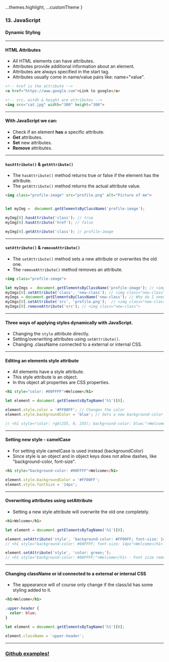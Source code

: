 
  ...themes.highlight,
  ...customTheme
}

### 13. JavaScript
#### Dynamic Styling


---

####  HTML Attributes
* All HTML elements can have attributes.
* Attributes provide additional information about an element.
* Attributes are always specified in the start tag.
* Attributes usually come in name/value pairs like: name="value".

```HTML
<!-- href is the attribute -->
<a href="https://www.google.com">Link to google</a>

<!-- src, witdh & height are attributes -->
<img src="cat.jpg" width="300" height="300">
```



---

####  With JavaScript we can:

* Check if an element **has** a specific attribute.
* **Get** attributes.
* **Set** new attributes.
* **Remove** attributes.



---

####  ```hasAttribute()``` & ```getAttribute()```

* The ```hasAttribute()``` method returns true or false if the element has the attribute.
* The ```getAttribute()``` method returns the actual attribute value.

```HTML
<img class="profile-image" src="profile.png" alt="Picture of me">
```

```JavaScript

let myImg =  document.getElementsByClassName('profile-image');

myImg[0].hasAttribute('class'); // true
myImg[0].hasAttribute('href'); // false

myImg[0].getAttribute('class'); // profile-image
```



---
        

####  ```setAttribute()``` & ```removeAttribute()```
  
* The ```setAttribute()``` method sets a new attribute or overwrites the old one.
* The ```removeAttribute()``` method removes an attribute.

```HTML
<img class="profile-image">
```

```JavaScript
let myImgs =  document.getElementsByClassName('profile-image'); // <img class="profile-image">
myImgs[0].setAttribute('class', 'new-class'); // <img class="new-class">
myImgs = document.getElementsByClassName('new-class'); // Why do I need to get it again?
myImgs[0].setAttribute('src', 'profile.png');  // <img class="new-class" src="profile.png">
myImgs[0].removeAttribute('src'); // <img class="new-class">
```


---

####  Three ways of applying styles dynamically with JavaScript.

* Changing the ```style``` attribute directly.
* Setting/overwriting attributes using ```setAttribute()```.
* Changing .className connected to a external or internal CSS.


---

####  Editing an elements style attribute

* All elements have a style attribute.
* This style attribute is an object.
* In this object all properties are CSS properties.

```HTML
<h1 style="color: #00FFFF">Welcome</h1>
```

```JavaScript
let element = document.getElementsByTagName('h1')[0];

element.style.color = '#FF00FF'; // Changes the color
element.style.backgroundColor = 'blue'; // Sets a new background-color

// <h1 style="color: rgb(255, 0, 255); background-color: blue;">Welcome</h1>
```


---

####  Setting new style - camelCase

* For setting style camelCase is used instead (backgroundColor)
* Since style is an object and in object keys does not allow dashes, like "background-color, font-size".

```HTML
<h1 style="background-color: #00FFFF">Welcome</h1>
```

```JavaScript
element.style.backgroundColor = '#FF00FF';
element.style.fontSize = '14px';
```


---

####  Overwriting attributes using setAttribute

* Setting a new style attribute will overwrite the old one completely.

```HTML
<h1>Welcome</h1>
```

```JavaScript
let element = document.getElementsByTagName('h1')[0];

element.setAttribute('style', 'background-color: #FF00FF; font-size: 14px;');
// <h1 style="background-color: #00FFFF; font-size: 14px">Welcome</h1>

element.setAttribute('style', 'color: green;');
// <h1 style="background-color: #00FFFF;">Welcome</h1> - Font size removed

```


---

####  Changing className or id connected to a external or internal CSS

* The appearance will of course only change if the class/id has some styling added to it.

```HTML
<h1>Welcome</h1>
```

```CSS
.upper-header {
  color: blue;
}
```

```JavaScript
let element = document.getElementsByTagName('h1')[0];

element.className = 'upper-header';
```


---

### <a href="https://github.com/SofthouseVxo/Education" target="_blank">Github examples!</a>

